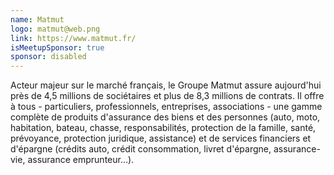 ```yaml
---
name: Matmut
logo: matmut@web.png
link: https://www.matmut.fr/
isMeetupSponsor: true
sponsor: disabled
---
```


Acteur majeur sur le marché français, le Groupe Matmut assure aujourd'hui 
près de 4,5 millions de sociétaires et plus de 8,3 millions de contrats. 
Il offre à tous - particuliers, professionnels, entreprises, associations - une 
gamme complète de produits d'assurance des biens et des personnes (auto, moto, 
habitation, bateau, chasse, responsabilités, protection de la famille, santé, 
prévoyance, protection juridique, assistance) et de services financiers et 
d'épargne (crédits auto, crédit consommation, livret d'épargne, assurance-vie, 
assurance emprunteur...).
